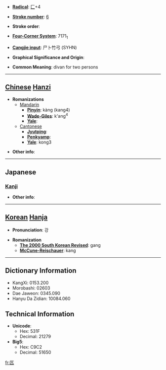 * '''[[Wiktionary:Chinese radical index| Radical]]''': [[Wiktionary:Chinese radical index 匚|匚]]+4

* '''[[Wiktionary:Chinese total strokes index|Stroke number]]''': [[Wiktionary:Chinese total strokes index 6|6]]

* '''Stroke order''': 

* '''[[Wiktionary:Chinese four corner index|Four-Corner System]]''': 7171<sub>1</sub>

* '''[[Wiktionary:Chinese Cangjie index|Cangjie input]]''': 尸卜竹弓 (SYHN)

* '''Graphical Significance and Origin''': 

* '''Common Meaning''': divan for two persons

----

== [[Chinese]] [[Hanzi]] ==

* '''Romanizations'''
** [[Mandarin]]
*** '''[[Pinyin]]''': kàng (kang4)
*** '''[[Wade-Giles]]''': k'ang<sup>4</sup>
*** '''[[Yale]]''': 
**[[Cantonese]]
***'''[[Jyutping]]''':
***'''[[Penkyamp]]''': 
***'''[[Yale]]''': kong3

* '''Other info''': 

----

==Japanese==
===[[Kanji]]===
{{kanji|on readings=[[こう]] (kō)|kun readings=}}

* '''Other info''':  

----

== [[Korean]] [[Hanja]] ==

* '''Pronunciation''': 강

* '''Romanization'''
** '''[[The 2000 South Korean Revised Romanization|The 2000 South Korean Revised]]''': gang
** '''[[McCune-Reischauer]]''': kang

----

== Dictionary Information ==

* KangXi: 0153.200
* Morobashi: 02603
* Dae Jaweon: 0345.090
* Hanyu Da Zidian: 10084.060

== Technical Information ==

* '''Unicode''':
** Hex: 531F
** Decimal: 21279
* '''Big5''':
** Hex: C9C2
** Decimal: 51650

[[fr:匟]]